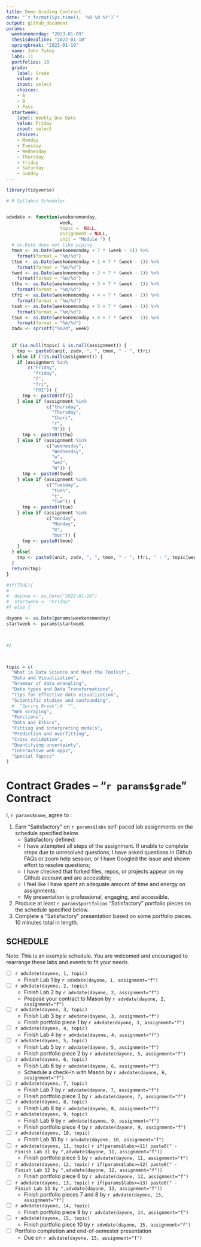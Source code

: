 ```yaml
---
title: Demo Grading Contract
date: "`r format(Sys.time(), '%B %d %Y')`"
output: github_document
params:
  weekonemonday: "2023-01-09"
  thesisdeadline: "2022-01-10"
  springbreak: "2023-01-10"
  name: John Tukey
  labs: 11
  portfolios: 10
  grade:
    label: Grade
    value: A
    input: select
    choices:
    - A
    - B
    - Pass
  startweek:
    label: Weekly Due Date
    value: Friday
    input: select
    choices:
    - Monday
    - Tuesday
    - Wednesday
    - Thursday
    - Friday
    - Saturday
    - Sunday
---
```


```r

library(tidyverse)

# R Syllabus Scheduler


advdate <- function(weekonemonday,
                    week,
                    topic =  NULL,
                    assignment = NULL,
                    unit = "Module ") {
  # as.Date does not like piping
  tmon <- as.Date(weekonemonday + 7 * (week - 1)) %>% 
    format(format = "%m/%d")
  ttue <- as.Date(weekonemonday + 1 + 7 * (week - 1)) %>%
    format(format = "%m/%d")
  twed <- as.Date(weekonemonday + 2 + 7 * (week - 1)) %>%
    format(format = "%m/%d")
  tthu <- as.Date(weekonemonday + 3 + 7 * (week - 1)) %>%
    format(format = "%m/%d")
  tfri <- as.Date(weekonemonday + 4 + 7 * (week - 1)) %>%
    format(format = "%m/%d")
  tsat <- as.Date(weekonemonday + 5 + 7 * (week - 1)) %>%
    format(format = "%m/%d")
  tsun <- as.Date(weekonemonday + 6 + 7 * (week - 1)) %>%
    format(format = "%m/%d")
  zadv <- sprintf("%02d", week)
  
  
  if (is.null(topic) & is.null(assignment)) {
    tmp <- paste0(unit, zadv, ", ", tmon, " - ", tfri)
  } else if (!is.null(assignment)) {
    if (assignment %in%
        c("Friday",
          "friday",
          "f",
          "fri",
          "FRI")) {
      tmp <- paste0(tfri)
    } else if (assignment %in%
               c("thursday",
                 "Thursday",
                 "thurs",
                 "r",
                 "R")) {
      tmp <- paste0(tthu)
    } else if (assignment %in%
               c("wednesday",
                 "Wednesday",
                 "w",
                 "wed",
                 "W")) {
      tmp <- paste0(twed)
    } else if (assignment %in%
               c("Tuesday",
                 "tues",
                 "t",
                 "Tue")) {
      tmp <- paste0(ttue)
    } else if (assignment %in%
               c("monday",
                 "Monday",
                 "m",
                 "mon")) {
      tmp <- paste0(tmon)
    }
  } else{
    tmp <- paste0(unit, zadv, ", ", tmon, " - ", tfri, " : ", topic[week])
  }
  return(tmp)
}

#if(TRUE){
#  
#  dayone <- as.Date("2022-01-10")
#  startweek <- "Friday"
#} else {

dayone <- as.Date(params$weekonemonday)
startweek <- params$startweek


  
#}



topic = c(
  "What is Data Science and Meet the Toolkit",
  "Data and Visualization",
  "Grammar of data wrangling",
  "Data types and Data Transformations",
  "Tips for effective data visualization",
  "Scientific studies and confounding",
  #  "Spring Break",#  "",
  "Web scraping",
  "Functions",
  "Data and Ethics",
  "Fitting and interpreting models",
  "Prediction and overfitting",
  "Cross validation",
  "Quantifying uncertainty",
  "Interactive web apps",
  "Special Topics"
)

```

<!-- This contract is adapted from Annie Somerville's contract https://github.com/anniehsom -->



# Contract Grades – “`r params$grade`” Contract

I, `r params$name`, agree to :

1) Earn “Satisfactory” on `r params$labs` self-paced lab assignments on the schedule specified below.
	-  Satisfactory defined:
  	-  I have attempted all steps of the assignment. If unable to complete steps due to unresolved questions, I have asked questions in Github FAQs or zoom help session, or I have Googled the issue and shown effort to resolve questions;
  	-  I have checked that forked files, repos, or projects appear on my Github account and are accessible;
  	-  I feel like I have spent an adequate amount of time and energy on assignments; 
  	-  My presentation is professional, engaging, and accessible.
2) Produce at least `r params$portfolios` “Satisfactory” portfolio pieces on the schedule specified below.
3) Complete a “Satisfactory” presentation based on some portfolio pieces. 10 minutes total in length.



## SCHEDULE

Note: This is an example schedule. You are welcomed and encouraged to rearrange these labs and events to fit your needs.

- [ ] `r advdate(dayone, 1, topic)`
  - Finish Lab 1 by `r advdate(dayone, 1, assignment="f")`
- [ ] `r advdate(dayone, 2, topic)`
  - Finish Lab 2 by `r advdate(dayone, 2, assignment="f")`
  - Propose your contract to Mason by `r advdate(dayone, 2, assignment="f")`
- [ ]  `r advdate(dayone, 3, topic)`
  - Finish Lab 3  by `r advdate(dayone, 3, assignment="f")`
  - Finish portfolio piece 1 by `r advdate(dayone, 3, assignment="f")`
- [ ] `r advdate(dayone, 4, topic)`
  - Finish Lab 4  by `r advdate(dayone, 4, assignment="f")`
- [ ] `r advdate(dayone, 5, topic)`
  - Finish Lab 5  by `r advdate(dayone, 5, assignment="f")`
  - Finish portfolio piece 2 by `r advdate(dayone, 5, assignment="f")`
- [ ] `r advdate(dayone, 6, topic)`
  - Finish Lab 6 by `r advdate(dayone, 6, assignment="f")`
  - Schedule a check-in with Mason by `r advdate(dayone, 6, assignment="f")`
- [ ] `r advdate(dayone, 7, topic)`
  - Finish Lab 7 by `r advdate(dayone, 7, assignment="f")`
  - Finish portfolio piece 3 by `r advdate(dayone, 7, assignment="f")`
- [ ] `r advdate(dayone, 8, topic)`
  - Finish Lab 8 by `r advdate(dayone, 8, assignment="f")`
- [ ] `r advdate(dayone, 9, topic)`
  - Finish Lab 9 by `r advdate(dayone, 9, assignment="f")`
  - Finish portfolio piece 4 by `r advdate(dayone, 9, assignment="f")`
- [ ] `r advdate(dayone, 10, topic)`
  - Finish Lab 10 by `r advdate(dayone, 10, assignment="f")`
- [ ] `r advdate(dayone, 11, topic)`
  `r if(params$labs>=11) paste0(" - Finish Lab 11 by ",advdate(dayone, 11, assignment="f"))`
  - Finish portfolio piece 5 by `r advdate(dayone, 11, assignment="f")`
- [ ] `r advdate(dayone, 12, topic)`
  `r if(params$labs>=12) paste0(" - Finish Lab 12 by ",advdate(dayone, 12, assignment="f"))`
  - Finish portfolio piece 6 by `r advdate(dayone, 12, assignment="f")`
- [ ] `r advdate(dayone, 13, topic)`
  `r if(params$labs>=13) paste0(" - Finish Lab 13 by ",advdate(dayone, 13, assignment="f"))`
  - Finish portfolio pieces 7 and 8 by `r advdate(dayone, 13, assignment="f")`
- [ ] `r advdate(dayone, 14, topic)`
  - Finish portfolio piece 9 by `r advdate(dayone, 14, assignment="f")`
- [ ] `r advdate(dayone, 15, topic)`
  - Finish portfolio piece 10 by `r advdate(dayone, 15, assignment="f")`
- [ ] Portfolio completion and end-of-semester presentation
  - Due on `r advdate(dayone, 15, assignment="f")`

